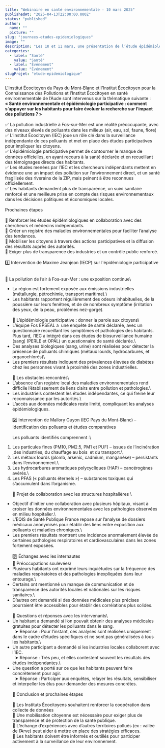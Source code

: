 ```yaml
---
title: "Webinaire en santé environnementale - 10 mars 2025"
publishedAt: "2025-04-13T22:00:00.000Z"
status: "published"
author:
  name: ""
  picture: ""
slug: "journees-etudes-epidemiologiques"
image: ""
description: "Les 10 et 11 mars, une présentation de l’étude épidémiologique menée par L’Institut de Fos sur Mer est faite aux praticiens de santé. L’objectif est la construction commune des Instituts de Fos/Mer, de l’Aude et du Pays du Mont-Blanc d’un programme d’identification de l’état de santé des habitants à l’échelle du territoire du Pays du Mont-Blanc."
categories:
  - label: "Santé"
    value: "Santé"
  - label: "Événement"
    value: "Événement"
slugProjet: "etude-epidemiologique"
---
```


L'Institut Écocitoyen du Pays du Mont-Blanc et l'Institut Écocitoyen pour la Connaissance des Pollutions et l’Institut Écocitoyen en santé environnementale de l’Aude sont intervenus sur la thématique suivante : **« Santé environnementale et épidémiologie participative : comment s’appuyer sur les habitants pour faire évoluer la recherche sur l’impact des pollutions ? »**\
\
✅ La pollution industrielle à Fos-sur-Mer est une réalité préoccupante, avec des niveaux élevés de polluants dans les milieux (air, eau, sol, faune, flore) ✅ L’Institut Écocitoyen (IEC) joue un rôle clé dans la surveillance indépendante de ces polluants et met en place des études participatives pour impliquer les citoyens.\
✅ L’épidémiologie participative permet de contourner le manque de données officielles, en ayant recours à la santé déclarée et en recueillant des témoignages directs des habitants.\
✅ Les études menées par l’IEC et les chercheurs indépendants mettent en évidence une un impact des pollution sur l’environnement direct, et un santé fragilisée des riverains de la ZIP, mais peinent à être reconnues officiellement.\
✅ Les habitants demandent plus de transparence, un suivi sanitaire renforcé et une meilleure prise en compte des risques environnementaux dans les décisions politiques et économiques locales.\
\
Prochaines étapes\
\
🎯 Renforcer les études épidémiologiques en collaboration avec des chercheurs et médecins indépendants.\
🎯 Créer un registre des maladies environnementales pour faciliter l’analyse des tendances.\
🎯 Mobiliser les citoyens à travers des actions participatives et la diffusion des résultats auprès des autorités.\
🎯 Exiger plus de transparence des industries et un contrôle public renforcé.\
\
1️⃣ Intervention de Maxime Jeanjean (IECP) sur l'épidémiologie participative

\
🔹 La pollution de l’air à Fos-sur-Mer : une exposition continue\\

- La région est fortement exposée aux émissions industrielles (métallurgie, pétrochimie, transport maritime).\\
- Les habitants rapportent régulièrement des odeurs inhabituelles, de la poussière sur leurs fenêtres, et de de nombreux symptôme (irritation des yeux, de la peau, problèmes nez-gorge).\
  \
  🔹 L’épidémiologie participative : donner la parole aux citoyens\\
- L’équipe Fos EPSEAL a  une enquête de santé déclarée, avec un questionnaire recueillant les symptômes et pathologies des habitants. Plus tard, l’IEC a intégré dans ces études de biosurveillance humaine (sang) (PERLE et OPAL) un questionnaire de santé déclarée.\\
- Des analyses biologiques (sang, urine) sont réalisées pour détecter la présence de polluants chimiques (métaux lourds, hydrocarbures, et organochlorés)\\
- Les premiers résultats indiquent des prévalences élevées de diabètes chez les personnes vivant à proximité des zones industrielles.\
  \
  🔹 Les obstacles rencontrés\\
- L’absence d’un registre local des maladies environnementales rend difficile l’établissement de liens clairs entre pollution et pathologies.\\
- Les industriels contestent les études indépendantes, ce qui freine leur reconnaissance par les autorités.\\
- L’accès aux données médicales reste limité, compliquant les analyses épidémiologiques.\
  \
  2️⃣ Intervention de Mallory Guyon (IEC Pays du Mont-Blanc) – Identification des polluants et études comparatives\
  \
  Les polluants identifiés comprennent :\\

1. Les particules fines (PM10, PM2.5, PM1 et PUF) – issues de l’incinération ,des industries, du chauffage au bois  et du transport.\\
2. Les métaux lourds (plomb, arsenic, cadmium, manganèse) – persistants dans l’environnement.\\
3. Les hydrocarbures aromatiques polycycliques (HAP) – cancérogènes avérés.\\
4. Les PFAS (« polluants éternels ») – substances toxiques qui s’accumulent dans l’organisme.\
   \
   🔹 Projet de collaboration avec les structures hospitalières \\

- Objectif d'initier une collaboration avec plusieurs hôpitaux, visant à croiser les données environnementales avec les pathologies observées en milieu hospitalier.\\
- L’EQIS de Santé Publique France repose sur l’analyse de dossiers médicaux anonymisés pour établir des liens entre exposition aux polluants et maladies chroniques.\\
- Les premiers résultats montrent une incidence anormalement élevée de certaines pathologies respiratoires et cardiovasculaires dans les zones fortement exposées.\
  \
  3️⃣ Échanges avec les internautes\
  🔹 Préoccupations soulevées\\
- Plusieurs habitants ont exprimé leurs inquiétudes sur la fréquence des maladies respiratoires et des pathologies inexpliquées dans leur entourage.\\
- Certains ont mentionné un manque de communication et de transparence des autorités locales et nationales sur les risques sanitaires.\\
- D’autres ont demandé si des données médicales plus précises pourraient être accessibles pour établir des corrélations plus solides.\
  \
  🔹 Questions et réponses avec les intervenants\\
- Un habitant a demandé si l’on pouvait obtenir des analyses médicales gratuites pour détecter les polluants dans le sang.\
    ➤ Réponse : Pour l’instant, ces analyses sont réalisées uniquement dans le cadre d’études spécifiques et ne sont pas généralisées à tous les habitants.\\
- Un autre participant a demandé si les industries locales collaborent avec l’IEC.\
    ➤ Réponse : Très peu, et elles contestent souvent les résultats des études indépendantes.\\
- Une question a porté sur ce que les habitants peuvent faire concrètement pour agir.\
    ➤ Réponse : Participer aux enquêtes, relayer les résultats, sensibiliser et interpeller les élus pour demander des mesures concrètes.\
  \
  📌 Conclusion et prochaines étapes\
  \
  📌 Les Instituts Écocitoyens souhaitent renforcer la coopération dans collecte de données\
  📌 Une mobilisation citoyenne est nécessaire pour exiger plus de transparence et de protection de la santé publique.\
  📌 L’échange d’expériences avec d’autres territoires pollués (ex : vallée de l’Arve) peut aider à mettre en place des stratégies efficaces.\
  📌 Les habitants doivent être informés et outillés pour participer activement à la surveillance de leur environnement.